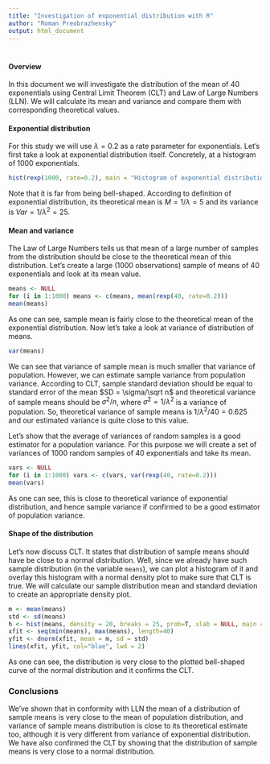 ```yaml
---
title: "Investigation of exponential distribution with R"
author: "Roman Preobrazhensky"
output: html_document
---
```


#
#### Overview
In this document we will investigate the distribution of the mean of 40 exponentials using Central Limit Theorem (CLT) and Law of Large Numbers (LLN). We will calculate its mean and variance and compare them with corresponding theoretical values.

#### Exponential distribution
For this study we will use $\lambda=0.2$ as a rate parameter for exponentials. Let's first take a look at exponential distribution itself. Concretely, at a histogram of 1000 exponentials.

```r
hist(rexp(1000, rate=0.2), main = "Histogram of exponential distribution", xlab = NULL, density = 20, breaks = 20)
```
Note that it is far from being bell-shaped. According to definition of exponential distribution, its theoretical mean is $M = 1/\lambda = 5$ and its variance is $Var = 1/\lambda^2 = 25$.

#### Mean and variance
The Law of Large Numbers tells us that mean of a large number of samples from the distribution should be close to the theoretical mean of this distribution. Let's create a large (1000 observations) sample of means of 40 exponentials and look at its mean value.

```r
means <- NULL
for (i in 1:1000) means <- c(means, mean(rexp(40, rate=0.2)))
mean(means)
```

As one can see, sample mean is fairly close to the theoretical mean of the exponential distribution. Now let's take a look at variance of distribution of means.
```r
var(means)
```

We can see that variance of sample mean is much smaller that variance of population. However, we can estimate sample variance from population variance. According to CLT, sample standard deviation should be equal to standard error of the mean $SD = \sigma/\sqrt n$ and theoretical variance of sample means should be $\sigma^2/n$, where $\sigma^2 = 1/\lambda^2$ is a variance of population. So, theoretical variance of sample means is $1/\lambda^2/40 = 0.625$ and our estimated variance is quite close to this value.

Let's show that the average of variances of random samples is a good estimator for a population variance. For this purpose we will create a set of variances of 1000 random samples of 40 exponentials and take its mean.
```r
vars <- NULL
for (i in 1:1000) vars <- c(vars, var(rexp(40, rate=0.2)))
mean(vars)
```
As one can see, this is close to theoretical variance of exponential distribution, and hence sample variance if confirmed to be a good estimator of population variance.

#### Shape of the distribution
Let's now discuss CLT. It states that distribution of sample means should have be close to a normal distribution. Well, since we already have such sample distribution (in the variable `means`), we can plot a histogram of it and overlay this histogram with a normal density plot to make sure that CLT is true. We will calculate our sample distribution mean and standard deviation to create an appropriate density plot.
```r
m <- mean(means)
std <- sd(means)
h <- hist(means, density = 20, breaks = 25, prob=T, xlab = NULL, main = "Distribution of sample means", freq = F)
xfit <- seq(min(means), max(means), length=40)
yfit <- dnorm(xfit, mean = m, sd = std)
lines(xfit, yfit, col="blue", lwd = 2)
```

As one can see, the distribution is very close to the plotted bell-shaped curve of the normal distribution and it confirms the CLT.

### Conclusions
We've shown that in conformity with LLN the mean of a distribution of sample means is very close to the mean of population distribution, and variance of sample means distribution is close to its theoretical estimate too, although it is very different from variance of exponential distribution. We have also confirmed the CLT by showing that the distribution of sample means is very close to a normal distribution.